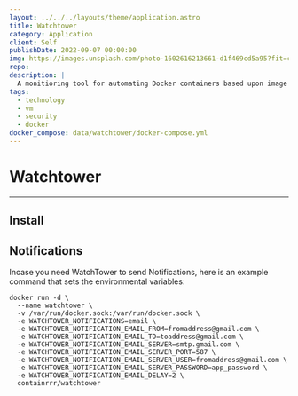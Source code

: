 ```yaml
---
layout: ../../../layouts/theme/application.astro
title: Watchtower
category: Application
client: Self
publishDate: 2022-09-07 00:00:00
img: https://images.unsplash.com/photo-1602616213661-d1f469cd5a95?fit=crop&w=1400&h=700&q=75
repo:
description: |
  A monitioring tool for automating Docker containers based upon image updates.
tags:
  - technology
  - vm
  - security
  - docker
docker_compose: data/watchtower/docker-compose.yml
---
```



# Watchtower

* * *

## Install

<Github
  src="data/watchtower/docker-compose.yml"
  description="This is a docker compose we made."
/>


## Notifications

Incase you need WatchTower to send Notifications, here is an example command that sets the environmental variables:

```shell
docker run -d \
  --name watchtower \
  -v /var/run/docker.sock:/var/run/docker.sock \
  -e WATCHTOWER_NOTIFICATIONS=email \
  -e WATCHTOWER_NOTIFICATION_EMAIL_FROM=fromaddress@gmail.com \
  -e WATCHTOWER_NOTIFICATION_EMAIL_TO=toaddress@gmail.com \
  -e WATCHTOWER_NOTIFICATION_EMAIL_SERVER=smtp.gmail.com \
  -e WATCHTOWER_NOTIFICATION_EMAIL_SERVER_PORT=587 \
  -e WATCHTOWER_NOTIFICATION_EMAIL_SERVER_USER=fromaddress@gmail.com \
  -e WATCHTOWER_NOTIFICATION_EMAIL_SERVER_PASSWORD=app_password \
  -e WATCHTOWER_NOTIFICATION_EMAIL_DELAY=2 \
  containrrr/watchtower
```
